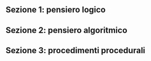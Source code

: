 
<Contest>

## Sezione 1: pensiero logico

<Section>
  <Problem points={[5, 1, 0]} statement={M8GiocoOca} />
  <Problem points={[5, 1, 0]} statement={M5PallineTricoloriFib} />
  <Problem points={[5, 1, 0]} statement={M6StringaOiiFib} />
</Section>

## Sezione 2: pensiero algoritmico

<Section>
  <Problem points={[5, 0, 0]} statement={A5CancellaPermutazioneFib} />
  <Problem points={[5, 0, 0]} statement={A14RettangoliCornice} />
</Section>

## Sezione 3: procedimenti procedurali

<Section>
  <Problem points={[5, 1, 0]} statement={P10RiordinaIstruzioni} />
  <Problem points={[5, 1, 0]} statement={P11OggettiIfelse} />
  <Problem points={[5, 1, 0]} statement={P7TerzoNumeroFib} />
</Section>

</Contest>
